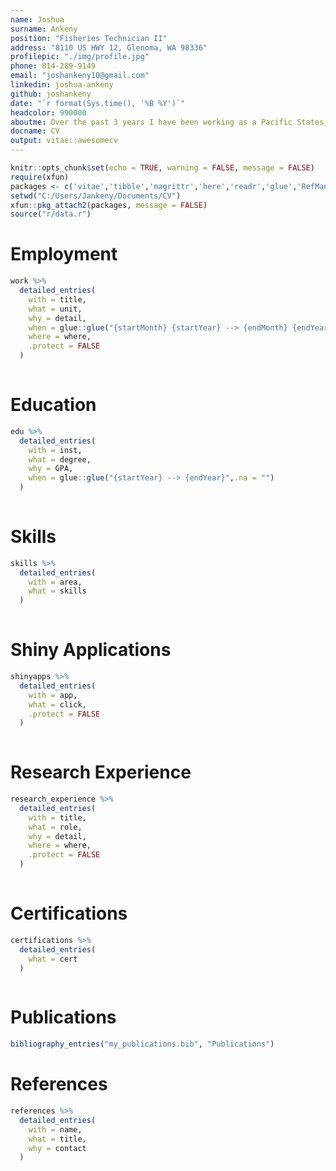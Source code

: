 ```yaml
---
name: Joshua
surname: Ankeny
position: "Fisheries Technician II"
address: "8110 US HWY 12, Glenoma, WA 98336"
profilepic: "./img/profile.jpg"
phone: 814-289-9149
email: "joshankeny10@gmail.com"
linkedin: joshua-ankeny
github: joshankeny
date: "`r format(Sys.time(), '%B %Y')`"
headcolor: 990000
aboutme: Over the past 3 years I have been working as a Pacific States Marine Fisheries Commission contractor for Tacoma Power. I regularly perform various fisheries technician duties (i.e., spawning ground surveys, PIT tagging, biosampling, fish identification and enumeration, etc.). In the past 2 years my duties have shifted to allow for more focus on data analysis, data visualization and continued education with various data softwares. I primarily use R, ArcGIS Pro, Tableau and Snowflake to complete various data visualization projects. I have a deep seeded passion for data science, data visualization and automation.
docname: CV
output: vitae::awesomecv
---
```


```r
knitr::opts_chunk$set(echo = TRUE, warning = FALSE, message = FALSE)
require(xfun)
packages <- c('vitae','tibble','magrittr','here','readr','glue','RefManageR')
setwd("C:/Users/Jankeny/Documents/CV")
xfun::pkg_attach2(packages, message = FALSE)
source("r/data.r")
```

# Employment

```r

work %>%
  detailed_entries(
    with = title,
    what = unit,
    why = detail,
    when = glue::glue("{startMonth} {startYear} --> {endMonth} {endYear}",.na = ""),
    where = where,
    .protect = FALSE
  )
  
```

# Education

```r

edu %>%
  detailed_entries(
    with = inst,
    what = degree,
    why = GPA,
    when = glue::glue("{startYear} --> {endYear}",.na = "")
  )
  
```

# Skills

```r

skills %>%
  detailed_entries(
    with = area,
    what = skills
  )
  
```

# Shiny Applications

```r

shinyapps %>%
  detailed_entries(
    with = app,
    what = click,
    .protect = FALSE
  )
  
```

# Research Experience

```r

research_experience %>%
  detailed_entries(
    with = title,
    what = role,
    why = detail,
    where = where,
    .protect = FALSE
  )
  
```

# Certifications

```r

certifications %>%
  detailed_entries(
    what = cert
  )
  
```




# Publications

```r
bibliography_entries("my_publications.bib", "Publications")

```

# References

```r

references %>%
  detailed_entries(
    with = name,
    what = title,
    why = contact
  )
  
```